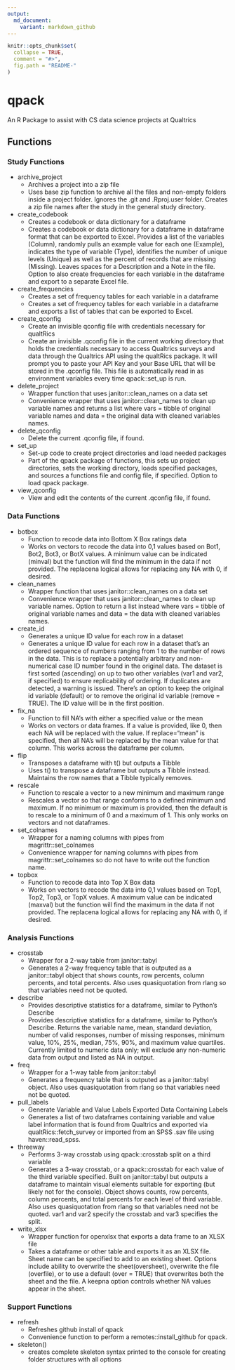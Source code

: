 ---
output:
  md_document:
    variant: markdown_github
---

<!-- README.md is generated from README.Rmd. Please edit that file -->

```{r, echo = FALSE}
knitr::opts_chunk$set(
  collapse = TRUE,
  comment = "#>",
  fig.path = "README-"
)
```

# qpack

An R Package to assist with CS data science projects at Qualtrics

## Functions

### Study Functions

* archive_project
  + Archives a project into a zip file
  + Uses base zip function to archive all the files and non-empty folders inside a project folder. Ignores the .git and .Rproj.user folder. Creates a zip file names after the study in the general study directory.


* create_codebook
  + Creates a codebook or data dictionary for a dataframe
  + Creates a codebook or data dictionary for a dataframe in dataframe format that can be exported to Excel.  Provides a list of the variables (Column), randomly pulls an example value for each one (Example), indicates the type of variable (Type), identifies the number of unique levels (Unique) as well as the percent of records that are missing (Missing).  Leaves spaces for a Description and a Note in the file.  Option to also create frequencies for each variable in the dataframe and export to a separate Excel file.
  
* create_frequencies
  + Creates a set of frequency tables for each variable in a dataframe
  + Creates a set of frequency tables for each variable in a dataframe and exports a list of tables that can be exported to Excel.


* create_qconfig
  + Create an invisible qconfig file with credentials necessary for qualtRics
  + Create an invisible .qconfig file in the current working directory that holds the credentials necessary to access Qualtrics surveys and data through the Qualtrics API using the qualtRics package.  It will prompt you to paste your API Key and your Base URL that will be stored in the .qconfig file.  This file is automatically read in as environment variables every time qpack::set_up is run.


* delete_project
  + Wrapper function that uses janitor::clean_names on a data set
  + Convenience wrapper that uses janitor::clean_names to clean up variable names and returns a list where vars = tibble of original variable names and data = the original data with cleaned variables names.


* delete_qconfig
  + Delete the current .qconfig file, if found.


* set_up
  + Set-up code to create project directories and load needed packages
  + Part of the qpack package of functions, this sets up project directories, sets the working directory, loads specified packages, and sources a functions file and config file, if specified. Option to load qpack package.


* view_qconfig
  + View and edit the contents of the current .qconfig file, if found.


### Data Functions

* botbox
  + Function to recode data into Bottom X Box ratings data
  + Works on vectors to recode the data into 0,1 values based on Bot1, Bot2, Bot3, or BotX values. A minimum value can be indicated (minval) but the function will find the minimum in the data if not provided. The replacena logical allows for replacing any NA with 0, if desired.

    
* clean_names
  + Wrapper function that uses janitor::clean_names on a data set
  + Convenience wrapper that uses janitor::clean_names to clean up variable names.  Option to return a list instead where vars = tibble of original variable names and data = the data with cleaned variables names.


* create_id
  + Generates a unique ID value for each row in a dataset
  + Generates a unique ID value for each row in a dataset that's an ordered sequence of numbers ranging from 1 to the number of rows in the data. This is to replace a potentially arbitrary and non-numerical case ID number found in the original data. The dataset is first sorted (ascending) on up to two other variables (var1 and var2, if specified) to ensure replicability of ordering. If duplicates are detected, a warning is issued. There's an option to keep the original id variable (default) or to remove the original id variable (remove = TRUE). The ID value will be in the first position.


* fix_na
  + Function to fill NA's with either a specified value or the mean
  + Works on vectors or data frames. If a value is provided, like 0, then each NA will be replaced with the value. If replace="mean" is specified, then all NA's will be replaced by the mean value for that column. This works across the dataframe per column.


* flip
  + Transposes a dataframe with t() but outputs a Tibble
  + Uses t() to transpose a dataframe but outputs a Tibble instead. Maintains the row names that a Tibble typically removes.


* rescale
  + Function to rescale a vector to a new minimum and maximum range
  + Rescales a vector so that range conforms to a defined minimum and maximum. If no minimum or maximum is provided, then the default is to rescale to a minimum of 0 and a maximum of 1. This only works on vectors and not dataframes.

    
* set_colnames
  + Wrapper for a naming columns with pipes from magrittr::set_colnames
  + Convenience wrapper for naming columns with pipes from magrittr::set_colnames so do not have to write out the function name.

    
* topbox
  + Function to recode data into Top X Box data
  + Works on vectors to recode the data into 0,1 values based on Top1, Top2, Top3, or TopX values. A maximum value can be indicated (maxval) but the function will find the maximum in the data if not provided. The replacena logical allows for replacing any NA with 0, if desired.


### Analysis Functions

* crosstab
  + Wrapper for a 2-way table from janitor::tabyl
  + Generates a 2-way frequency table that is outputed as a janitor::tabyl object that shows counts, row percents, column percents, and total percents. Also uses quasiquotation from rlang so that variables need not be quoted.


* describe
  + Provides descriptive statistics for a dataframe, similar to Python's Describe
  + Provides descriptive statistics for a dataframe, similar to Python's Describe. Returns the variable name, mean, standard deviation, number of valid responses, number of missing responses, minimum value, 10%, 25%, median, 75%, 90%, and maximum value quartiles. Currently limited to numeric data only; will exclude any non-numeric data from output and listed as NA in output.

* freq
  + Wrapper for a 1-way table from janitor::tabyl
  + Generates a frequency table that is outputed as a janitor::tabyl object. Also uses quasiquotation from rlang so that variables need not be quoted.


* pull_labels
  + Generate Variable and Value Labels Exported Data Containing Labels
  + Generates a list of two dataframes containing variable and value label 
  information that is found from Qualtrics and exported via qualtRics::fetch_survey
  or imported from an SPSS .sav file using haven::read_spss.


* threeway
  + Performs 3-way crosstab using qpack::crosstab split on a third variable
  + Generates a 3-way crosstab, or a qpack::crosstab for each value of the third variable specified. Built on janitor::tabyl but outputs a dataframe to maintain visual elements suitable for exporting (but likely not for the console). Object shows counts, row percents, column percents, and total percents for each level of third variable. Also uses quasiquotation from rlang so that variables need not be quoted. var1 and var2 specify the crosstab and var3 specifies the split.


* write_xlsx
  + Wrapper function for openxlsx that exports a data frame to an XLSX file
  + Takes a dataframe or other table and exports it as an XLSX file. Sheet name can be specified to add to an existing sheet. Options include ability to overwrite the sheet(oversheet), overwrite the file (overfile), or to use a default (over = TRUE) that overwrites both the sheet and the file. A keepna option controls whether NA values appear in the sheet.
  

### Support Functions

* refresh
  + Refreshes github install of qpack
  + Convenience function to perform a remotes::install_github for qpack.

* skeleton()
    + creates complete skeleton syntax printed to the console for creating folder structures with all options
    

